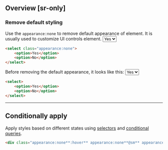 ## Overview [sr-only]
<Overview/>

### Remove default styling
Use the `appearance:none` to remove default appearance of element. It is usually used to customize UI controls element.
<Demo>
    <select className="appearance:none background:revert">
        <option>Yes</option>
        <option>No</option>
    </select>
</Demo>
```html
<select class="appearance:none">
    <option>Yes</option>
    <option>No</option>
</select>
```
Before removing the default appearance, it looks like this:
<Demo>
    <select className="background:revert">
        <option>Yes</option>
        <option>No</option>
    </select>
</Demo>
```html
<select>
    <option>Yes</option>
    <option>No</option>
</select>
```

---

## Conditionally apply
Apply styles based on different states using [selectors](/guide/state-selectors) and [conditional queries](/guide/conditional-queries).
```html
<div class="appearance:none**:hover** appearance:none**@sm** appearance:none**@dark** appearance:none**@print**">…</div>
```

